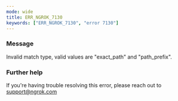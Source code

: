 ```yaml
---
mode: wide
title: ERR_NGROK_7130
keywords: ["ERR_NGROK_7130", "error 7130"]
---
```



### Message

Invalid match type, valid values are "exact_path" and "path_prefix".

<ErrorDetails />

### Further help

If you're having trouble resolving this error, please reach out to [support@ngrok.com](mailto:support@ngrok.com?subject=Help%20with%20ERR_NGROK_7130)
